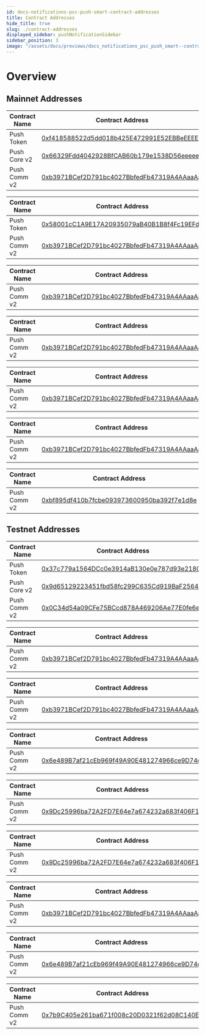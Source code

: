 ```yaml
---
id: docs-notifications-psc-push-smart-contract-addresses
title: Contract Addresses
hide_title: true
slug: ./contract-addresses
displayed_sidebar: pushNotificationSidebar
sidebar_position: 3
image: "/assets/docs/previews/docs_notifications_psc_push_smart--contract_addresses.png"
---
```


# Overview

<head>
  <title>
    {`Push Smart Contracts Addresses | Push Notifications | Push Documentation`}
  </title>
</head>


## Mainnet Addresses

<Tabs groupId="smart-contracts">
  <TabItem value="Eth Mainnet" default>

| Contract Name | Contract Address                                                                                                      |
| ------------- | --------------------------------------------------------------------------------------------------------------------- |
| Push Token    | [0xf418588522d5dd018b425E472991E52EBBeEEEEE](https://etherscan.io/address/0xf418588522d5dd018b425E472991E52EBBeEEEEE) |
| Push Core v2  | [0x66329Fdd4042928BfCAB60b179e1538D56eeeeeE](https://etherscan.io/address/0x66329Fdd4042928BfCAB60b179e1538D56eeeeeE) |
| Push Comm v2  | [0xb3971BCef2D791bc4027BbfedFb47319A4AAaaAa](https://etherscan.io/address/0xb3971BCef2D791bc4027BbfedFb47319A4AAaaAa) |

  </TabItem>
  
  <TabItem value="Polygon Mainnet" default>

| Contract Name | Contract Address                                                                                                         |
| ------------- | ------------------------------------------------------------------------------------------------------------------------ |
| Push Token    | [0x58001cC1A9E17A20935079aB40B1B8f4Fc19EFd1](https://polygonscan.com/address/0x58001cC1A9E17A20935079aB40B1B8f4Fc19EFd1) |
| Push Comm v2  | [0xb3971BCef2D791bc4027BbfedFb47319A4AAaaAa](https://polygonscan.com/address/0xb3971BCef2D791bc4027BbfedFb47319A4AAaaAa) |

  </TabItem>
    
  <TabItem value="BNB Mainnet" default>

| Contract Name | Contract Address                                                                                                     |
| ------------- | -------------------------------------------------------------------------------------------------------------------- |
| Push Comm v2  | [0xb3971BCef2D791bc4027BbfedFb47319A4AAaaAa](https://bscscan.com/address/0xb3971BCef2D791bc4027BbfedFb47319A4AAaaAa) |

  </TabItem>

  <TabItem value="Polygon zkEVM Mainnet" default>

| Contract Name | Contract Address                                                                                                               |
| ------------- | ------------------------------------------------------------------------------------------------------------------------------ |
| Push Comm v2  | [0xb3971BCef2D791bc4027BbfedFb47319A4AAaaAa](https://zkevm.polygonscan.com/address/0xb3971BCef2D791bc4027BbfedFb47319A4AAaaAa) |

  </TabItem>

  <TabItem value="Arbitrum One Mainnet" default>

| Contract Name | Contract Address                                                                                                     |
| ------------- | -------------------------------------------------------------------------------------------------------------------- |
| Push Comm v2  | [0xb3971BCef2D791bc4027BbfedFb47319A4AAaaAa](https://arbiscan.io/address/0xb3971BCef2D791bc4027BbfedFb47319A4AAaaAa) |

  </TabItem>

  <TabItem value="Fuse Mainnet" default>

| Contract Name | Contract Address                                                                                                     |
| ------------- | -------------------------------------------------------------------------------------------------------------------- |
| Push Comm v2  | [0xb3971BCef2D791bc4027BbfedFb47319A4AAaaAa](https://explorer.fuse.io/address/0xb3971BCef2D791bc4027BbfedFb47319A4AAaaAa) |

  </TabItem>

  <TabItem value="Cyber Mainnet" default>

| Contract Name | Contract Address                                                                                                     |
| ------------- | -------------------------------------------------------------------------------------------------------------------- |
| Push Comm v2  | [0xbf895df410b7fcbe093973600950ba392f7e1d8e](https://cyberscan.co/address/0xbf895df410b7fcbe093973600950ba392f7e1d8e) |

  </TabItem>

</Tabs>

## Testnet Addresses

<Tabs groupId="smart-contracts-staging">
  <TabItem value="Eth Sepolia" default>

| Contract Name | Contract Address                                                                                                              |
| ------------- | ----------------------------------------------------------------------------------------------------------------------------- |
| Push Token    | [0x37c779a1564DCc0e3914aB130e0e787d93e21804](https://sepolia.etherscan.io/address/0x37c779a1564DCc0e3914aB130e0e787d93e21804) |
| Push Core v2  | [0x9d65129223451fbd58fc299C635Cd919BaF2564C](https://sepolia.etherscan.io/address/0x9d65129223451fbd58fc299C635Cd919BaF2564C) |
| Push Comm v2  | [0x0C34d54a09CFe75BCcd878A469206Ae77E0fe6e7](https://sepolia.etherscan.io/address/0x0c34d54a09cfe75bccd878a469206ae77e0fe6e7) |

  </TabItem>
  
  <TabItem value="Polygon Amoy" default>

| Contract Name | Contract Address                                                                                                                |
| ------------- | ------------------------------------------------------------------------------------------------------------------------------- |
| Push Comm v2  | [0xb3971BCef2D791bc4027BbfedFb47319A4AAaaAa](https://amoy.polygonscan.com/address/0xb3971BCef2D791bc4027BbfedFb47319A4AAaaAa) |

  </TabItem>

  <TabItem value="BNB Testnet" default>

| Contract Name | Contract Address                                                                                                             |
| ------------- | ---------------------------------------------------------------------------------------------------------------------------- |
| Push Comm v2  | [0xb3971BCef2D791bc4027BbfedFb47319A4AAaaAa](https://testnet.bscscan.com/address/0xb3971BCef2D791bc4027BbfedFb47319A4AAaaAa) |

  </TabItem>

  <TabItem value="Polygon zkEVM Testnet" default>

| Contract Name | Contract Address                                                                                                                       |
| ------------- | -------------------------------------------------------------------------------------------------------------------------------------- |
| Push Comm v2  | [0x6e489B7af21cEb969f49A90E481274966ce9D74d](https://cardona-zkevm.polygonscan.com/address/0x6e489B7af21cEb969f49A90E481274966ce9D74d) |

  </TabItem>

  <TabItem value="Arbitrum One Testnet" default>

| Contract Name | Contract Address                                                                                                                 |
| ------------- | -------------------------------------------------------------------------------------------------------------------------------- |
| Push Comm v2  | [0x9Dc25996ba72A2FD7E64e7a674232a683f406F1A](https://sepolia.arbiscan.io/address/0x9Dc25996ba72A2FD7E64e7a674232a683f406F1A) |

  </TabItem>

  <TabItem value="Optimism Testnet" default>

| Contract Name | Contract Address                                                                                                                 |
| ------------- | -------------------------------------------------------------------------------------------------------------------------------- |
| Push Comm v2  | [0x9Dc25996ba72A2FD7E64e7a674232a683f406F1A](https://sepolia-optimism.etherscan.io/address/0x9Dc25996ba72A2FD7E64e7a674232a683f406F1A) |

  </TabItem>

  <TabItem value="Fuse Testnet" default>

| Contract Name | Contract Address                                                                                                                 |
| ------------- | -------------------------------------------------------------------------------------------------------------------------------- |
| Push Comm v2  | [0xb3971BCef2D791bc4027BbfedFb47319A4AAaaAa](https://explorer.fuse.io/address/0xb3971BCef2D791bc4027BbfedFb47319A4AAaaAa) |

  </TabItem>

  <TabItem value="Cyber Testnet" default>

| Contract Name | Contract Address                                                                                                                 |
| ------------- | -------------------------------------------------------------------------------------------------------------------------------- |
| Push Comm v2  | [0x6e489B7af21cEb969f49A90E481274966ce9D74d](https://testnet.cyberscan.co/address/0x6e489b7af21ceb969f49a90e481274966ce9d74d) |

  </TabItem>
  
  <TabItem value="Berachain Testnet" default>

| Contract Name | Contract Address                                                                                                                 |
| ------------- | -------------------------------------------------------------------------------------------------------------------------------- |
| Push Comm v2  | [0x7b9C405e261ba671f008c20D0321f62d08C140EC](https://artio.beratrail.io/address/0x7b9C405e261ba671f008c20D0321f62d08C140EC) |

  </TabItem>

</Tabs>
